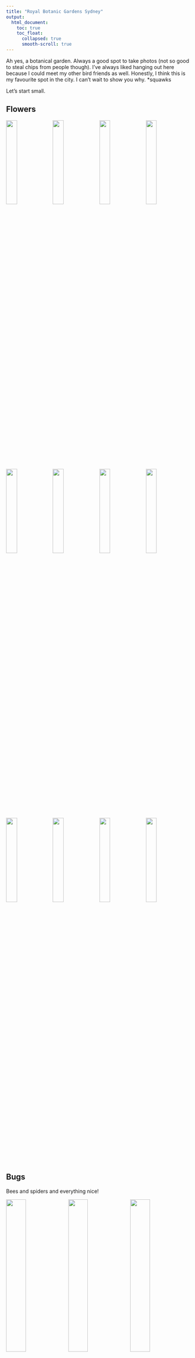 ```yaml
---
title: "Royal Botanic Gardens Sydney"
output: 
  html_document:
    toc: true
    toc_float:
      collapsed: true
      smooth-scroll: true
---
```


Ah yes, a botanical garden. Always a good spot to take photos (not so good to steal chips from people though). I've always liked hanging out here because I could meet my other bird friends as well. Honestly, I think this is my favourite spot in the city. I can't wait to show you why. *squawks

Let's start small.

## Flowers

<img src="./pics/rbg/flower-1.jpg" style="float: left; width: 24.25%; margin-right: 1%; margin-bottom: 0.5em;">
<img src="./pics/rbg/flower-2.jpg" style="float: left; width: 24.25%; margin-right: 1%; margin-bottom: 0.5em;">
<img src="./pics/rbg/flower-3.jpg" style="float: left; width: 24.25%; margin-right: 1%; margin-bottom: 0.5em;">
<img src="./pics/rbg/flower-4.jpg" style="float: left; width: 24.25%; margin-right: 0%; margin-bottom: 0.5em;">
<img src="./pics/rbg/flower-5.jpg" style="float: left; width: 24.25%; margin-right: 1%; margin-bottom: 0.5em;">
<img src="./pics/rbg/flower-6.jpg" style="float: left; width: 24.25%; margin-right: 1%; margin-bottom: 0.5em;">
<img src="./pics/rbg/flower-7.jpg" style="float: left; width: 24.25%; margin-right: 1%; margin-bottom: 0.5em;">
<img src="./pics/rbg/flower-8.jpg" style="float: left; width: 24.25%; margin-right: 0%; margin-bottom: 0.5em;">
<img src="./pics/rbg/flower-9.jpg" style="float: left; width: 24.25%; margin-right: 1%; margin-bottom: 0.5em;">
<img src="./pics/rbg/flower-10.jpg" style="float: left; width: 24.25%; margin-right: 1%; margin-bottom: 0.5em;">
<img src="./pics/rbg/flower-11.jpg" style="float: left; width: 24.25%; margin-right: 1%; margin-bottom: 0.5em;">
<img src="./pics/rbg/flower-12.jpg" style="float: left; width: 24.25%; margin-right: 0%; margin-bottom: 0.5em;">
<p style="clear: both;">

## Bugs

Bees and spiders and everything nice!

<img src="./pics/rbg/bug-1.jpg" style="float: left; width: 32.66%; margin-right: 1%; margin-bottom: 0.5em;">
<img src="./pics/rbg/bug-2.jpg" style="float: left; width: 32.66%; margin-right: 1%; margin-bottom: 0.5em;">
<img src="./pics/rbg/bug-3.jpg" style="float: left; width: 32.66%; margin-right: 0%; margin-bottom: 0.5em;">
<p style="clear: both;">

## Seagulls

Yes, I have a whole section dedicated to seagulls, and seagulls only!

<img src="./pics/rbg/seagull-1.jpg" style="float: left; width: 24.25%; margin-right: 1%; margin-bottom: 0.5em;">
<img src="./pics/rbg/seagull-2.jpg" style="float: left; width: 24.25%; margin-right: 1%; margin-bottom: 0.5em;">
<img src="./pics/rbg/seagull-3.jpg" style="float: left; width: 24.25%; margin-right: 1%; margin-bottom: 0.5em;">
<img src="./pics/rbg/seagull-4.jpg" style="float: left; width: 24.25%; margin-right: 0%; margin-bottom: 0.5em;">
<img src="./pics/rbg/seagull-5.jpg" style="float: left; width: 24.25%; margin-right: 1%; margin-bottom: 0.5em;">
<img src="./pics/rbg/seagull-6.jpg" style="float: left; width: 24.25%; margin-right: 1%; margin-bottom: 0.5em;">
<img src="./pics/rbg/seagull-7.jpg" style="float: left; width: 24.25%; margin-right: 1%; margin-bottom: 0.5em;">
<img src="./pics/rbg/seagull-8.jpg" style="float: left; width: 24.25%; margin-right: 0%; margin-bottom: 0.5em;">
<img src="./pics/rbg/seagull-9.jpg" style="float: left; width: 24.25%; margin-right: 1%; margin-bottom: 0.5em;">
<p style="clear: both;">

## Other birds

It was also nice to see other bird pals around the garden!

<img src="./pics/rbg/bird-1.jpg" style="float: left; width: 32.66%; margin-right: 1%; margin-bottom: 0.5em;">
<img src="./pics/rbg/bird-2.jpg" style="float: left; width: 32.66%; margin-right: 1%; margin-bottom: 0.5em;">
<img src="./pics/rbg/bird-3.jpg" style="float: left; width: 32.66%; margin-right: 0%; margin-bottom: 0.5em;">
<p style="clear: both;">

## Misc.

<img src="./pics/rbg/misc-1.jpg" style="float: left; width: 32.66%; margin-right: 1%; margin-bottom: 0.5em;">
<img src="./pics/rbg/misc-2.jpg" style="float: left; width: 32.66%; margin-right: 1%; margin-bottom: 0.5em;">
<img src="./pics/rbg/misc-3.jpg" style="float: left; width: 32.66%; margin-right: 0%; margin-bottom: 0.5em;">
<p style="clear: both;">

\

<img src="./pics/rbg/misc-4.jpg" style="float: center;">

<p align = "center">
Man O' War Steps near the Sydney Opera House
</p>

\

<img src="./pics/rbg/misc-5.jpg" style="float: center;">

<p align = "center">
Random tree
</p>

\

<img src="./pics/rbg/misc-6.jpg" style="float: center;">

<p align = "center">
Clouds overlooking the gardens
</p>



